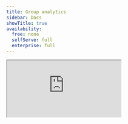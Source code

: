 ```yaml
---
title: Group analytics
sidebar: Docs
showTitle: true
availability:
  free: none
  selfServe: full
  enterprise: full
---
```


<iframe
    src="https://www.youtube-nocookie.com/embed/9mCWbVNzn4c"
    className="rounded shadow-xl"
/>

<JSGroupsIntro />

## Use cases

<JSGroupsUseCases />

## The difference between groups and cohorts

<JSGroupsVSCohorts />

## How to create groups

<JSCreateGroups />

## How to set group properties

<JSSetGroupProperties />

## How to capture group events

<JSLinkEventsToGroups />

### Advanced (server-side only): Capturing group events without a user

If you want to capture group events but don't want to associate them with a specific user, we recommend using a single static string as the distinct ID to capture these events. This can be anything you want, as long as it's the same for every group event:

<MultiLanguage >

```node
posthog.capture({
    event: 'group_event_name',
    distinctId: 'static_string_for_group_events',
    groups: { company: 'company_id_in_your_db' }
})
```

```python
posthog.capture('static_string_for_group_events', 
    'group_event_name', 
    groups={'company': 'company_id_in_your_db'}
)
```

```go
client.Enqueue(posthog.Capture{
    DistinctId: "static_string_for_group_events",
    Event: "group_event_name",
    Groups: posthog.NewGroups().
        Set("company", "company_id_in_your_db"),
})
```

```php
PostHog::capture(array(
    'distinctId' => 'static_string_for_group_events',
    'event' => 'group_event_name',
    '$groups' => array("company" => "company_id_in_your_db")
));
```

```bash
curl -v -L --header "Content-Type: application/json" -d '{
    "api_key": "<ph_project_api_key>",
    "event": "group_event_name",
    "distinct_id": "static_string_for_group_events",
    "properties": {
        "$groups": {"company": "company_id_in_your_db"}
    }
}' <ph_client_api_host>/i/v0/e/
```

</MultiLanguage >

## Using groups in PostHog

Now that we have created our first group type, we can take a look at how to use groups within PostHog.

### Viewing groups and their properties

To view groups and their properties, head to the **People and groups** tab on the navigation bar.

From here, you can select the group type you are interested in and view the groups and properties (by clicking the chevrons on the left). The properties shown here can be customized by clicking **Configure columns**.

<ProductScreenshot
    imageLight = "https://res.cloudinary.com/dmukukwp6/image/upload/Clean_Shot_2025_04_02_at_13_34_37_2x_0e700b3bb8.png" 
    imageDark = "https://res.cloudinary.com/dmukukwp6/image/upload/Clean_Shot_2025_04_02_at_13_34_49_2x_d92d58ce0d.png"
    classes="rounded"
    alt="View groups"
/>

Clicking one of groups brings you to the group details page. Here, you can generate, view, and customize a dashboard for the group. Beyond this, you can see events, recordings, related people, and more. On the **properties** tab, you can add, update, and delete group properties.

<ProductScreenshot
    imageLight = "https://res.cloudinary.com/dmukukwp6/image/upload/Clean_Shot_2025_04_02_at_13_27_14_2x_faa9770710.png" 
    imageDark = "https://res.cloudinary.com/dmukukwp6/image/upload/Clean_Shot_2025_04_02_at_13_26_02_2x_407c211ca9.png"
    classes="rounded"
    alt="View group details"
/>

### How to view group insights

You can use groups in [insights](/docs/product-analytics/insights) to view aggregated events based on group type.

For example, let's say that we wanted to see a graph showing how many different organizations have signed up recently:

To do this, expand the menu next to the event you've chosen. This lists of all the group types available. Next, select the option for "Unique" with your group type name, such as "Unique organizations." This shows a graph with the total number of groups (organizations) that have signed up (as opposed to individual users).

<ProductScreenshot
    imageLight = {groupInsightsLight} 
    imageDark = {groupInsightsDark}
    classes="rounded"
    alt="Analyze group insights"
/>

### Using groups with funnels

Another place where group analytics can be used is within funnels.

For example, you may want to understand how organizations move from their first visit to eventually signing up. You can do this by setting the "Aggregating by" field to "Unique organizations."

This shows how many organizations have made it through, as well as the percentage of organizations that dropped off. It's also possible to see exactly which specific groups dropped off at each step.

<ProductScreenshot
    imageLight = {funnelsGroupAggregationLight} 
    imageDark = {funnelsGroupAggregationDark}
    classes="rounded"
    alt="Group funnels"
/>

### Using groups with feature flags

Groups in feature flags enable you to rollout a feature by group type (like `company`), instead of users.

To do this, create a feature flag as you normally would, and select the group type you wish to "Match by", using the drop down in the "Release conditions" section:

<ProductVideo
    videoLight = {groupsInFeatureLight} 
    videoDark = {groupsInFeatureDark}
    classes="rounded"
    alt="Feature flags for groups"
/>

You also need to update your event tracking code for the feature flag to determine the groups of the current user.

<MultiLanguage>

```js-web
// Make sure you have called posthog.group() earlier in that session

if (posthog.isFeatureEnabled('new-groups-feature')) {
    // Do something
}
```

```python
if posthog.feature_enabled("new-groups-feature", "user_distinct_id", groups={"company": "company_id_in_your_db"}):
    # Do something
```

```php
if (PostHog::isFeatureEnabled('new-groups-feature', 'user_distinct_id', false, array("company" => "company_id_in_your_db"))) {
    // Do something
}
```

```node
const isFlagEnabled = await posthog.isFeatureEnabled('new-groups-feature', 'user_distinct_id', false, { company: 'company_id_in_your_db' })

if (isFlagEnabled) {
    // Toggle feature-flag specific behavior
}
```

</MultiLanguage>

### Renaming group types

You can change how group types are displayed in the insights interface and throughout PostHog by in project settings.

<ProductScreenshot
    imageLight = {groupsProjectSettingLight} 
    imageDark = {groupsProjectSettingDark}
    classes="rounded"
    alt="Groups in project settings"
/>

## Limitations

-   A maximum of 5 group types can be created per project.
-   Multiple groups of the same type cannot assigned to a single event (e.g., Company A & Company B).
-   Groups are not currently supported for the following insights:
    -   Lifecycle - Expected soon.
    -   User paths - These only support user level analytics.
-   Only groups with known properties are shown under [People and groups](https://us.posthog.com/persons) .
- Currently there is no functionality within the app to delete groups. If you need to delete a group for privacy or security reasons, please [use the support modal](https://app.posthog.com/home#supportModal=support%3Adata_management).

## Further reading

- [When and how to run group-targeted A/B tests](/blog/running-group-targeted-ab-tests)
